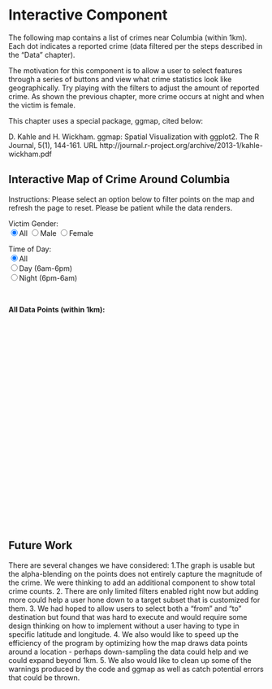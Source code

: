 # Interactive Component

The following map contains a list of crimes near Columbia (within 1km). Each dot indicates a reported crime (data filtered per the steps described in the "Data" chapter).

The motivation for this component is to allow a user to select features through a series of buttons and view what crime statistics look like geographically. Try playing with the filters to adjust the amount of reported crime. As shown the previous chapter, more crime occurs at night and when the victim is female.   

This chapter uses a special package, ggmap, cited below:

D. Kahle and H. Wickham. ggmap: Spatial Visualization with ggplot2. The R Journal, 5(1), 144-161. URL http://journal.r-project.org/archive/2013-1/kahle-wickham.pdf

## Interactive Map of Crime Around Columbia
  <title>My Google Map</title>
  <style>
    #map{
      height:400px;
      width:100%;
    }
  </style>
  
  <p>Instructions: Please select an option below to filter points on the map and refresh the page to reset. Please be patient while the data renders.</p>
  
  Victim Gender: <br>
  <input type="radio" name="gender" value="All" checked="true">All
  <input type="radio" name="gender" value="M">Male
  <input type="radio" name="gender" value="F">Female
    
  Time of Day: <br>
  <input type="radio" name="timeday" value="All" checked="true">All <br>
  <input type="radio" name="timeday" value="Day">Day (6am-6pm) <br>
  <input type="radio" name="timeday" value="Night">Night (6pm-6am)  
  
  <br>
  <b><p id=filter_string>All Data Points (within 1km):</p></b>
  
  <div id="map"></div>
  <script src="https://d3js.org/d3.v5.min.js"></script>
  <script src="https://requirejs.org/docs/release/2.3.5/minified/require.js"></script>
  
  
  <script type="text/javascript">
    
    var gender = "All";
    var timeday = "All";
    var rep_string = "https://raw.githubusercontent.com/ds4114/NYC_Crime_Group32/main/data/columbia_short.csv";
    var filter_string = "All Data Points (within 1km):"
    
    d3.selectAll("input")
      .on("click", function(event) { 
        console.log("clicked radio")
        //var gender = event.currentTarget.value;
        var gender  = d3.select('input[name="gender"]:checked').node().value;
        var timeday = d3.select('input[name="timeday"]:checked').node().value;
        console.log(gender);
        
        if (gender == "All" & timeday=="All") {
              rep_string = "https://raw.githubusercontent.com/ds4114/NYC_Crime_Group32/main/data/columbia_short.csv";
              d3.selectAll("p#filter_string").text("All Data Points (within 1km):")
              initMap()
          } 
          if (gender == "M" & timeday=="All") {
              rep_string = "https://raw.githubusercontent.com/ds4114/NYC_Crime_Group32/main/data/columbia_short_M.csv";
              d3.selectAll("p#filter_string").text("Within 1km, Male Victim:")
              initMap()
          } 
          if (gender == "F" & timeday=="All") {
              rep_string = "https://raw.githubusercontent.com/ds4114/NYC_Crime_Group32/main/data/columbia_short_F.csv";
              d3.selectAll("p#filter_string").text("Within 1km, Female Victim:")
              initMap()
          }
          if (gender == "All" & timeday=="Day") {
              rep_string = "https://raw.githubusercontent.com/ds4114/NYC_Crime_Group32/main/data/columbia_short_Day.csv";
              d3.selectAll("p#filter_string").text("Within 1km, Day Time:")
              initMap()
          }
          if (gender == "All" & timeday=="Night") {
              rep_string = "https://raw.githubusercontent.com/ds4114/NYC_Crime_Group32/main/data/columbia_short_Night.csv";
              d3.selectAll("p#filter_string").text("Within 1km, Night Time:")
              initMap()
          }
          if (gender == "M" & timeday=="Day") {
              rep_string = "https://raw.githubusercontent.com/ds4114/NYC_Crime_Group32/main/data/columbia_short_MDay.csv";
              d3.selectAll("p#filter_string").text("Within 1km, Male Victim, Day Time:")
              initMap()
          }
          if (gender == "F" & timeday=="Day") {
              rep_string = "https://raw.githubusercontent.com/ds4114/NYC_Crime_Group32/main/data/columbia_short_FDay.csv";
              d3.selectAll("p#filter_string").text("Within 1km, Female Victim, Day Time:")
              initMap()
          }
          if (gender == "M" & timeday=="Night") {
              rep_string = "https://raw.githubusercontent.com/ds4114/NYC_Crime_Group32/main/data/columbia_short_MNight.csv";
              d3.selectAll("p#filter_string").text("Within 1km, Male Victim, Night Time:")
              initMap()
          }
         if (gender == "F" & timeday=="Night") {
              rep_string = "https://raw.githubusercontent.com/ds4114/NYC_Crime_Group32/main/data/columbia_short_FNight.csv";
              d3.selectAll("p#filter_string").text("Within 1km, Female Victim, Night Time:")
              initMap()
          }

      })
      
    console.log("test16")
    console.log(rep_string)
    
    
    async function getData(){
    //const rep= await fetch("./NYC_Crime_Group32/data/columbia_short.csv")
    //const rep= await fetch("./data/columbia_short.csv")
    //const rep = await fetch("https://raw.githubusercontent.com/ds4114/NYC_Crime_Group32/main/data/columbia_short.csv")
    const rep = await fetch(rep_string)
    const data= await rep.text();
    console.log(rep_string)
    let fin=[]
    const table=data.split('\n').slice(1)
    table.forEach(row=>{
        const colums=row.split(',');
        tab=[parseFloat(colums[0]), parseFloat(colums[1])]
        //console.log(tab)
        //locations.push(tab)
        fin.push(tab)  
        });
        //console.log(fin)
        return fin
    }
    
    function initMap() {
    
    points =
    getData().then(values => {
    // Print the values of the resolved promise
    values.forEach(value => {
    
    marker = new google.maps.Marker({
        position: new google.maps.LatLng(value[0], value[1]),
        map: map,
        icon: {
          path: google.maps.SymbolPath.CIRCLE,
          fillColor: 'red',
          fillOpacity: 0.2,
          strokeColor: '#00A',
          strokeOpacity: 0.2,
          strokeWeight: 1,
          scale: 3.25
        }
      });
    
    
      } );
     });
  
    var map = new google.maps.Map(document.getElementById('map'), {
      zoom: 14.5,
      center: new google.maps.LatLng(40.807384,-73.963036)
    });
    
    }

  </script>
  
  <script async defer
    src="https://maps.googleapis.com/maps/api/js?key=INSERTAPIKEY&callback=initMap">
  </script>
  
## Future Work
There are several changes we have considered:
1.The graph is usable but the alpha-blending on the points does not entirely capture the magnitude of the crime. We were thinking to add an additional component to show total crime counts.
2. There are only limited filters enabled right now but adding more could help a user hone down to a target subset that is customized for them. 
3. We had hoped to allow users to select both a "from" and "to" destination but found that was hard to execute and would require some design thinking on how to implement without a user having to type in specific latitude and longitude. 
4. We also would like to speed up the efficiency of the program by optimizing how the map draws data points around a location - perhaps down-sampling the data could help and we could expand beyond 1km. 
5. We also would like to clean up some of the warnings produced by the code and ggmap as well as catch potential errors that could be thrown. 

